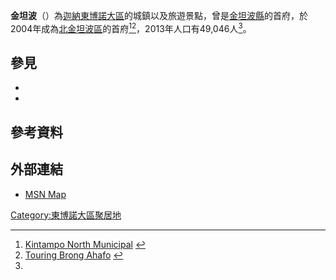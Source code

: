 {{Infobox settlement
|name=金坦波
|settlement_type = 城鎮
|native_name = Kintampo
|nickname = 
|image_skyline = Kintampo Waterfalls.JPG
|image_size = 250px
|image_caption = [[金坦波瀑布|金坦波瀑布]]
|image_flag = 
|image_seal =
|image_map = 
|map_caption = 
|pushpin_map = Ghana
|pushpin_map_caption =金坦波在迦納的位置
|subdivision_type = 國家
|subdivision_name = 迦納
|subdivision_type1 = [[加纳行政区划|大區]]
|subdivision_name1= [[東博諾大區|東博諾大區]]
|subdivision_type2= 縣區
|subdivision_name2=[[北金坦波區|北金坦波區]]
|leader_title = 行政首長
|leader_name = 
|established_title =
|established_date = 
|area_total_km2 = 
|population_as_of = 
|population_footnotes = 
|population_total = 49,046<ref name="World Gazetteer">{{cite web |url=http://bevoelkerungsstatistik.de/wg.php?x=1170623253&men=gcis&lng=de&dat=32&geo=-85&srt=npan&col=aohdq&pt=c&va=x |title=World Gazetteer online |publisher=World-gazetteer.com |accessdate= |deadurl=yes |archiveurl=https://web.archive.org/web/20120111172126/http://bevoelkerungsstatistik.de/wg.php?x=1170623253&men=gcis&lng=de&dat=32&geo=-85&srt=npan&col=aohdq&pt=c&va=x |archivedate=2012-01-11 }}</ref>
|population_density_km2 = 
|population_blank1_title = 民族
|population_blank1 = [[阿坎族|阿坎族]]
|population_blank2_title = [[区域居民称谓词|區域稱謂詞]]
|population_blank2 = Kintampoan 
|elevation_m = 
|timezone =GMT
|utc_offset = +0
}}

'''金坦波'''（{{lang-en|Kintampo}}）為[[迦納|迦納]][[東博諾大區|東博諾大區]]的城鎮以及旅遊景點，曾是[[金坦波縣|金坦波縣]]的首府，於2004年成為[[北金坦波區|北金坦波區]]的首府<ref>[http://www.kintamponorth.ghanadistricts.gov.gh/?arrow=dnf&_=37&r=10&rlv=towns Kintampo North Municipal] {{webarchive|url=https://web.archive.org/web/20110721031925/http://kintamponorth.ghanadistricts.gov.gh/?arrow=dnf&_=37&r=10&rlv=towns |date=2011-07-21 }}</ref><ref name="Touring Brong Ahafo">[http://www.touringghana.com/regions/brongahafo_region.asp Touring Brong Ahafo] {{webarchive|url=https://web.archive.org/web/20120517125823/http://www.touringghana.com/regions/brongahafo_region.asp |date=2012-05-17 }}</ref>，2013年人口有49,046人<ref name="World Gazetteer"/>。

==參見==
* {{le|金坦波遺址|Kintampo Complex}}
* {{le|迦納鐵路車站列表|Railway stations in Ghana}}

==參考資料==
{{reflist}}

==外部連結==
* [http://www.bing.com/maps/?cp=5.683333~-0.166667&sp=&lvl=15&msnurl=http%253a%252f%252fmaps.msn.com%253a80%252f%252528wn5sy42ccxkhq1e41gazo345%252529%252fmap.aspx%253flats1%253d5.683333%2526lons1%253d-0.166667%2526alts1%253d1%2526regn1%253d2&FORM=MSNRDR#JndoZXJlMT1LaW50YW1wbyUyYytHaGFuYSZiYj04LjA1OTg4OTc5MzM5NiU3ZS0xLjcxOTE1MTQ5Njg4NzIxJTdlOC4wMzk3OTc3ODI4OTc5NSU3ZS0xLjczMzk5ODQxNzg1NDMx MSN Map]

{{DEFAULTSORT:Kintampo}}
[[Category:東博諾大區聚居地|Category:東博諾大區聚居地]]

{{Ghana-geo-stub}}